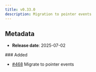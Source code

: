 ```yaml
---
title: v0.33.0
description: Migration to pointer events
---
```


## Metadata

- **Release date**: 2025-07-02

### Added

- [#468](https://github.com/InditexTech/weavejs/issues/468) Migrate to pointer events
